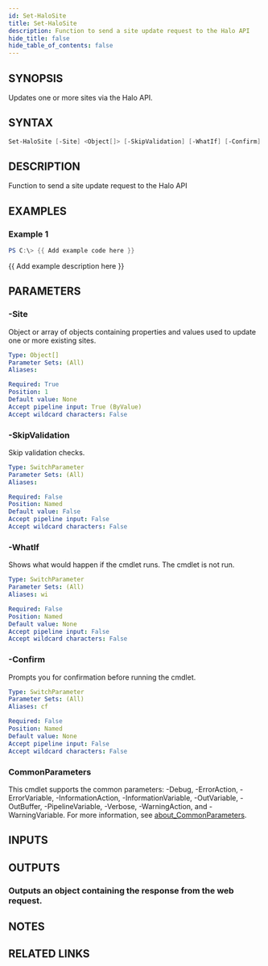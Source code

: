```yaml
---
id: Set-HaloSite
title: Set-HaloSite
description: Function to send a site update request to the Halo API
hide_title: false
hide_table_of_contents: false
---
```


## SYNOPSIS

Updates one or more sites via the Halo API.

## SYNTAX

```powershell
Set-HaloSite [-Site] <Object[]> [-SkipValidation] [-WhatIf] [-Confirm] [<CommonParameters>]
```

## DESCRIPTION

Function to send a site update request to the Halo API

## EXAMPLES

### Example 1

```powershell
PS C:\> {{ Add example code here }}
```

{{ Add example description here }}

## PARAMETERS

### -Site

Object or array of objects containing properties and values used to update one or more existing sites.

```yaml
Type: Object[]
Parameter Sets: (All)
Aliases:

Required: True
Position: 1
Default value: None
Accept pipeline input: True (ByValue)
Accept wildcard characters: False
```

### -SkipValidation

Skip validation checks.

```yaml
Type: SwitchParameter
Parameter Sets: (All)
Aliases:

Required: False
Position: Named
Default value: False
Accept pipeline input: False
Accept wildcard characters: False
```

### -WhatIf

Shows what would happen if the cmdlet runs.
The cmdlet is not run.

```yaml
Type: SwitchParameter
Parameter Sets: (All)
Aliases: wi

Required: False
Position: Named
Default value: None
Accept pipeline input: False
Accept wildcard characters: False
```

### -Confirm

Prompts you for confirmation before running the cmdlet.

```yaml
Type: SwitchParameter
Parameter Sets: (All)
Aliases: cf

Required: False
Position: Named
Default value: None
Accept pipeline input: False
Accept wildcard characters: False
```

### CommonParameters

This cmdlet supports the common parameters: -Debug, -ErrorAction, -ErrorVariable, -InformationAction, -InformationVariable, -OutVariable, -OutBuffer, -PipelineVariable, -Verbose, -WarningAction, and -WarningVariable. For more information, see [about_CommonParameters](http://go.microsoft.com/fwlink/?LinkID=113216).

## INPUTS

## OUTPUTS

### Outputs an object containing the response from the web request.

## NOTES

## RELATED LINKS

